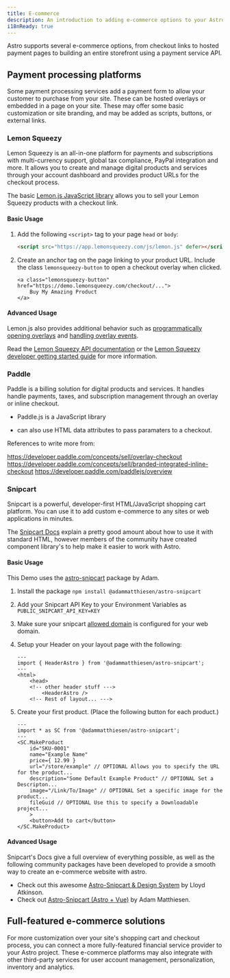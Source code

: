 ```yaml
---
title: E-commerce
description: An introduction to adding e-commerce options to your Astro site
i18nReady: true
---
```


Astro supports several e-commerce options, from checkout links to hosted payment pages to building an entire storefront using a payment service API.


## Payment processing platforms

Some payment processing services add a payment form to allow your customer to purchase from your site. These can be hosted overlays or embedded in a page on your site. These may offer some basic customization or site branding, and may be added as scripts, buttons, or external links.

### Lemon Squeezy

Lemon Squeezy is an all-in-one platform for payments and subscriptions with multi-currency support, global tax compliance, PayPal integration and more. It allows you to create and manage digital products and services through your account dashboard and provides product URLs for the checkout process.

The basic [Lemon.js JavaScript library](https://docs.lemonsqueezy.com/help/lemonjs/what-is-lemonjs) allows you to sell your Lemon Squeezy products with a checkout link.

#### Basic Usage

1. Add the following `<script>` tag to your page `head` or `body`:

    ```html
    <script src="https://app.lemonsqueezy.com/js/lemon.js" defer></script>
    ```
2. Create an anchor tag on the page linking to your product URL. Include the class `lemonsqueezy-button` to open a checkout overlay when clicked.

    ```astro
    <a class="lemonsqueezy-button" href="https://demo.lemonsqueezy.com/checkout/...">
        Buy My Amazing Product
    </a>
    ```
#### Advanced Usage

Lemon.js also provides additional behavior such as [programmatically opening overlays](https://docs.lemonsqueezy.com/help/lemonjs/opening-overlays) and [handling overlay events](https://docs.lemonsqueezy.com/help/lemonjs/opening-overlays).

Read the [Lemon Squeezy API documentation](https://docs.lemonsqueezy.com/api) or the [Lemon Squeezy developer getting started guide](https://docs.lemonsqueezy.com/guides/developer-guide) for more information.

### Paddle

Paddle is a billing solution for digital products and services. It handles handle payments, taxes, and subscription management through an overlay or inline checkout. 

- Paddle.js is a JavaScript library 

- can also use HTML data attributes to pass paramaters to a checkout.

References to write more from:   

https://developer.paddle.com/concepts/sell/overlay-checkout
https://developer.paddle.com/concepts/sell/branded-integrated-inline-checkout
https://developer.paddle.com/paddlejs/overview

### Snipcart

Snipcart is a powerful, developer-first HTML/JavaScript shopping cart platform.  You can use it to add custom e-commerce to any sites or web applications in minutes. 

The [Snipcart Docs](https://docs.snipcart.com/v3/) explain a pretty good amount about how to use it with standard HTML, however members of the community have created component library's to help make it easier to work with Astro.

#### Basic Usage

This Demo uses the [astro-snipcart](https://github.com/Adammatthiesen/astro-snipcart) package by Adam.

1. Install the package `npm install @adammatthiesen/astro-snipcart`
2. Add your Snipcart API Key to your Environment Variables as `PUBLIC_SNIPCART_API_KEY=KEY`
3. Make sure your snipcart [allowed domain](https://docs.snipcart.com/v3/dashboard/store-configuration#5-domains--urls) is configured for your web domain.
4. Setup your Header on your layout page with the following:

    ```astro
    ---
    import { HeaderAstro } from '@adammatthiesen/astro-snipcart';
    ---
    <html>
        <head>
        <!-- other header stuff --->
            <HeaderAstro />
        <!-- Rest of layout... --->
    ```

5. Create your first product. (Place the following button for each product.)

    ```astro
    ---
    import * as SC from '@adammatthiesen/astro-snipcart';
    ---
    <SC.MakeProduct
        id="SKU-0001" 
        name="Example Name"
        price={ 12.99 }
        url="/store/example" // OPTIONAL Allows you to specify the URL for the product...
        description="Some Default Example Product" // OPTIONAL Set a Descripton...
        image="/Link/To/Image" // OPTIONAL Set a specific image for the product...
        fileGuid // OPTIONAL Use this to specify a Downloadable project...
        >
        <button>Add to cart</button>
    </SC.MakeProduct>
    ```

#### Advanced Usage

Snipcart's Docs give a full overview of everything possible, as well as the following community packages have been developed to provide a smooth way to create an e-commerce website with astro.

- Check out this awesome [Astro-Snipcart & Design System](https://astro-snipcart.vercel.app/en/introduction) by Lloyd Atkinson.
- Check out [Astro-Snipcart (Astro + Vue)](https://matthiesen.xyz/blog/getting-started-with-my-astro-snipcart-addon) by Adam Matthiesen.

## Full-featured e-commerce solutions

For more customization over your site's shopping cart and checkout process, you can connect a more fully-featured financial service provider to your Astro project. These e-commerce platforms may also integrate with other third-party services for user account management, personalization, inventory and analytics.








